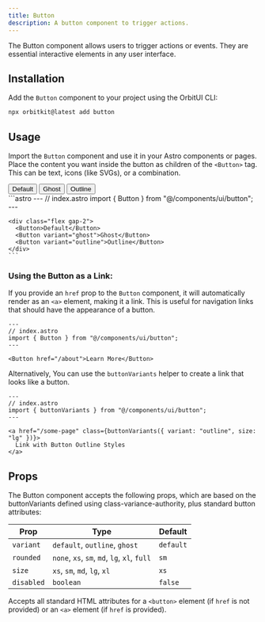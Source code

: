 ```yaml
---
title: Button
description: A button component to trigger actions.
---
```



The Button component allows users to trigger actions or events. They are essential interactive elements in any user interface.

## Installation

Add the `Button` component to your project using the OrbitUI CLI:

```bash
npx orbitkit@latest add button
```

## Usage

Import the `Button` component and use it in your Astro components or pages. Place the content you want inside the button as children of the `<Button>` tag. This can be text, icons (like SVGs), or a combination.

<Tabs>
  <TabItem label="Preview">
    <PreviewCard>
      <div class="flex gap-2">
        <Button>Default</Button>
        <Button variant="ghost">Ghost</Button>
        <Button variant="outline">Outline</Button>
      </div>
    </PreviewCard>
  </TabItem>
  <TabItem label="Code">
    ```astro
    ---
    // index.astro
    import { Button } from "@/components/ui/button";
    ---

    <div class="flex gap-2">
      <Button>Default</Button>
      <Button variant="ghost">Ghost</Button>
      <Button variant="outline">Outline</Button>
    </div>
    ```
  </TabItem>
</Tabs>

### Using the Button as a Link:

If you provide an `href` prop to the `Button` component, it will automatically render as an `<a>` element, making it a link. This is useful for navigation links that should have the appearance of a button.

```astro
---
// index.astro
import { Button } from "@/components/ui/button";
---

<Button href="/about">Learn More</Button>
```

Alternatively, You can use the `buttonVariants` helper to create a link that looks like a button.

```astro
---
// index.astro
import { buttonVariants } from "@/components/ui/button";
---

<a href="/some-page" class={buttonVariants({ variant: "outline", size: "lg" })}>
  Link with Button Outline Styles
</a>
```

## Props

The Button component accepts the following props, which are based on the buttonVariants defined using class-variance-authority, plus standard button attributes:

| Prop       | Type                                         | Default   |
| ---------- | -------------------------------------------- | --------- |
| `variant`  | `default`, `outline`, `ghost`                | `default` |
| `rounded`  | `none`, `xs`, `sm`, `md`, `lg`, `xl`, `full` | `sm`      |
| `size`     | `xs`, `sm`, `md`, `lg`, `xl`                 | `xs`      |
| `disabled` | `boolean`                                    | `false`   |

Accepts all standard HTML attributes for a `<button>` element (if `href` is not provided) or an `<a>` element (if `href` is provided).
